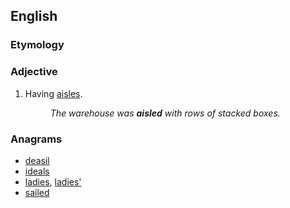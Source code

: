 ==English==

===Etymology===
{{suffix|aisle|ed}}

===Adjective===
{{en-adj}}
# Having [[aisles]].
#: ''The warehouse was '''aisled''' with rows of stacked boxes.''

===Anagrams===
* [[deasil#English|deasil]]
* [[ideals#English|ideals]]
* [[ladies#English|ladies]], [[ladies'#English|ladies']]
* [[sailed#English|sailed]]